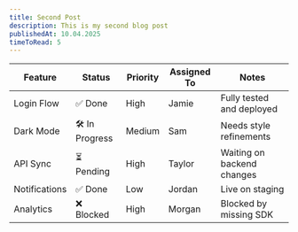 ```yaml
---
title: Second Post
description: This is my second blog post
publishedAt: 10.04.2025
timeToRead: 5
---
```


| Feature       | Status        | Priority | Assigned To | Notes                      |
| ------------- | ------------- | -------- | ----------- | -------------------------- |
| Login Flow    | ✅ Done       | High     | Jamie       | Fully tested and deployed  |
| Dark Mode     | 🛠 In Progress | Medium   | Sam         | Needs style refinements    |
| API Sync      | ⏳ Pending    | High     | Taylor      | Waiting on backend changes |
| Notifications | ✅ Done       | Low      | Jordan      | Live on staging            |
| Analytics     | ❌ Blocked    | High     | Morgan      | Blocked by missing SDK     |
